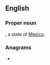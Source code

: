 {{also|jal|Jal|jäl|-jál}}
==English==

===Proper noun===
{{en-proper noun}}

{{abbreviation of|Jalisco|lang=en|dot=|}}, a state of [[Mexico]].

===Anagrams===
* {{anagrams|en|A.L.J.|ALJ}}